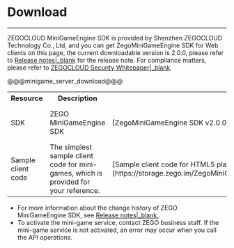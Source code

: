 # Download

- - -
ZEGOCLOUD MiniGameEngine SDK is provided by Shenzhen ZEGOCLOUD Technology Co., Ltd, and you can get ZegoMiniGameEngine SDK for Web clients on this page, the current downloadable version is 2.0.0, please refer to  [Release notes\|_blank](!ZegoMiniGameEngine-Release_Notes) for the release note. For compliance matters, please refer to [ZEGOCLOUD Security Whitepaper\|_blank](!Security_Relevant_public-Security_whitepaper).
<table>
  <tbody>
    <tr>
      <th>Resource</th>
      <th>Description</th>
      <th>Download URL</th>
      <th>References</th>
    </tr>
    <tr>
      <td>SDK</td>
      <td>ZEGO MiniGameEngine SDK</td>
      <td>[ZegoMiniGameEngine SDK v2.0.0](https://www.npmjs.com/package/zego-mini-game-engine)</td>
      <td>[Integrate the SDKs|_blank](!ZegoMiniGameEngine-Integrate_SDK)</td>
    </tr>
    <tr>
      <td>Sample client code</td>
      <td>The simplest sample client code for mini-games, which is provided for your reference.</td>
      <td>[Sample client code for HTML5 players](https://storage.zego.im/ZegoMiniGameSDK/Web/DemoSourceCode/ZegoMiniGameEngineDemo.zip)</td>
      <td>[Run the sample client code for HTML5 players|_blank](!ZegoMiniGameEngine-Integrate_SDK#2)</td>
    </tr>
    @@@minigame_server_download@@@
  </tbody>
</table>

<Note title="Note">

- For more information about the change history of ZEGO MiniGameEngine SDK, see [Release notes\|_blank.](!ZegoMiniGameEngine-release_notes).
- To activate the mini-game service, contact ZEGO business staff. If the mini-game service is not activated, an error may occur when you call the API operations.
</Note>
